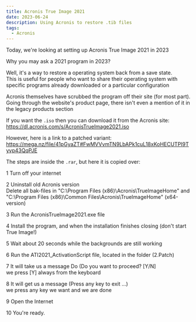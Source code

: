 ```yaml
---
title: Acronis True Image 2021
date: 2023-06-24
description: Using Acronis to restore .tib files
tags:
  - Acronis
---
```


Today, we're looking at setting up Acronis True Image 2021 in 2023

Why you may ask a 2021 program in 2023?

Well, it's a way to restore a operating system back from a save state.  
This is useful for people who want to share their operating system with specific programs already downloaded or a particular configuration

Acronis themselves have scrubbed the program off their site (for most part).  
Going through the website's product page, there isn't even a mention of it in the legacy products section

If you want the `.iso` then you can download it from the Acronis site: https://dl.acronis.com/s/AcronisTrueImage2021.iso

However, here is a link to a patched variant:  
https://mega.nz/file/41pGyaZT#FwMVVvmTN9LbAPk1cuL18xKoHECUTPI9Tyvp43QqPJE

The steps are inside the `.rar`, but here it is copied over:

<Badge>1</Badge> Turn off your internet

<Badge>2</Badge> Uninstall old Acronis version  
Delete all bak-files in "C:\Program Files (x86)\Acronis\TrueImageHome\" and "C:\Program Files (x86)\Common Files\Acronis\TrueImageHome\" (x64-version)

<Badge>3</Badge> Run the AcronisTrueImage2021.exe file

<Badge>4</Badge> Install the program, and when the installation finishes closing (don't start True Image!)

<Badge>5</Badge> Wait about 20 seconds while the backgrounds are still working

<Badge>6</Badge> Run the ATI2021_ActivationScript file, located in the folder (2.Patch)

<Badge>7</Badge> It will take us a message Do (Do you want to proceed? [Y/N]  
we press [Y] always from the keyboard

<Badge>8</Badge> It will get us a message (Press any key to exit ...)  
we press any key we want and we are done

<Badge>9</Badge> Open the Internet

<Badge>10</Badge> You're ready.